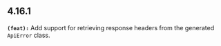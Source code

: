 ## 4.16.1
**`(feat):`** Add support for retrieving response headers from the generated `ApiError` class.


